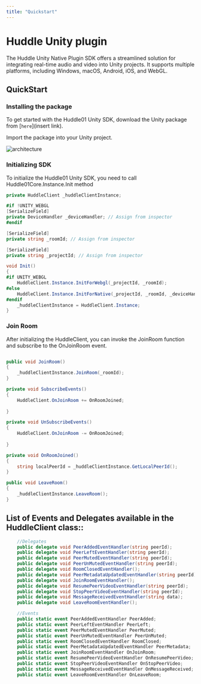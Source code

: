 ```yaml
---
title: "Quickstart"
---
```



# Huddle Unity plugin

The Huddle Unity Native Plugin SDK offers a streamlined solution for integrating real-time audio and video into Unity projects.
It supports multiple platforms, including Windows, macOS, Android, iOS, and WebGL.

## **QuickStart**

### Installing the package

To get started with the Huddle01 Unity SDK, download the Unity package from [`here`](insert link).

Import the package into your Unity project.

<Image
  src="/docs/images/HuddlePackageInstall.png"
  alt="architecture"
  width={1000}
  height={1000}
  quality={100}
  priority
  className="my-8"
/>

### Initializing SDK

To initialize the Huddle01 Unity SDK, you need to call Huddle01Core.Instance.Init method

```csharp
private HuddleClient _huddleClientInstance;

#if !UNITY_WEBGL
[SerializeField]
private DeviceHandler _deviceHandler; // Assign from inspector
#endif

[SerializeField]
private string _roomId; // Assign from inspector

[SerializeField]
private string _projectId; // Assign from inspector

void Init()
{
#if UNITY_WEBGL
    HuddleClient.Instance.InitForWebgl(_projectId, _roomId);
#else
    HuddleClient.Instance.InitForNative(_projectId, _roomId, _deviceHandler);
#endif
    _huddleClientInstance = HuddleClient.Instance;
}

```


### Join Room

After initializing the HuddleClient, you can invoke the JoinRoom function and subscribe to the OnJoinRoom event.

```csharp

public void JoinRoom()
{
    _huddleClientInstance.JoinRoom(_roomId);
}

private void SubscribeEvents() 
{
    HuddleClient.OnJoinRoom += OnRoomJoined;
    
}

private void UnSubscribeEvents()
{
    HuddleClient.OnJoinRoom -= OnRoomJoined;
    
}

private void OnRoomJoined()
{
    string localPeerId = _huddleClientInstance.GetLocalPeerId();
}

public void LeaveRoom()
{
    _huddleClientInstance.LeaveRoom();
}

```

## List of Events and Delegates available in the HuddleClient class::

```csharp
    //Delegates
    public delegate void PeerAddedEventHandler(string peerId);
    public delegate void PeerLeftEventHandler(string peerId);
    public delegate void PeerMutedEventHandler(string peerId);
    public delegate void PeerUnMutedEventHandler(string peerId);
    public delegate void RoomClosedEventHandler();
    public delegate void PeerMetadataUpdatedEventHandler(string peerId);
    public delegate void JoinRoomEventHandler();
    public delegate void ResumePeerVideoEventHandler(string peerId);
    public delegate void StopPeerVideoEventHandler(string peerId);
    public delegate void MessageReceivedEventHandler(string data);
    public delegate void LeaveRoomEventHandler();

    //Events
    public static event PeerAddedEventHandler PeerAdded;
    public static event PeerLeftEventHandler PeerLeft;
    public static event PeerMutedEventHandler PeerMuted;
    public static event PeerUnMutedEventHandler PeerUnMuted;
    public static event RoomClosedEventHandler RoomClosed;
    public static event PeerMetadataUpdatedEventHandler PeerMetadata;
    public static event JoinRoomEventHandler OnJoinRoom;
    public static event ResumePeerVideoEventHandler OnResumePeerVideo;
    public static event StopPeerVideoEventHandler OnStopPeerVideo;
    public static event MessageReceivedEventHandler OnMessageReceived;
    public static event LeaveRoomEventHandler OnLeaveRoom;
```
